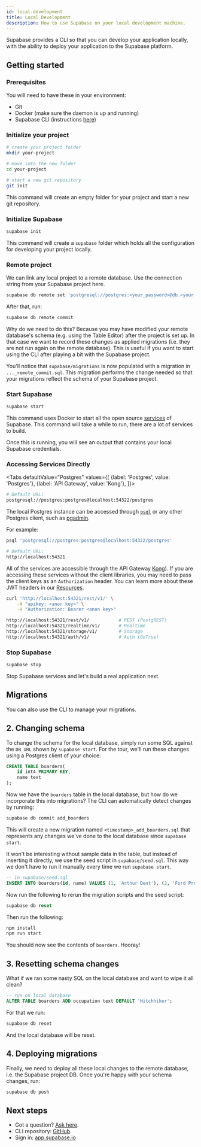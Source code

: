 ```yaml
---
id: local-development
title: Local Development
description: How to use Supabase on your local development machine.
---
```



Supabase provides a CLI so that you can develop your application locally, with the ability to deploy your application to the Supabase platform.

## Getting started

### Prerequisites

You will need to have these in your environment:

- Git
- Docker (make sure the daemon is up and running)
- Supabase CLI (instructions [here](https://github.com/supabase/cli))

### Initialize your project 

```bash
# create your project folder
mkdir your-project

# move into the new folder
cd your-project

# start a new git repository
git init
```

This command will create an empty folder for your project and start a new git repository.

### Initialize Supabase

```bash
supabase init
```

This command will create a `supabase` folder which holds all the configuration for developing your project locally.

### Remote project 

We can link any local project to a remote database. Use the connection string from your Supabase project here.

```bash
supabase db remote set 'postgresql://postgres:<your_password>@db.<your_project_ref>.supabase.co:5432/postgres'
```

After that, run:

```bash
supabase db remote commit
```
Why do we need to do this? Because you may have modified your remote database's schema (e.g. using the Table Editor) after the project is set up. 
In that case we want to record these changes as applied migrations (i.e. they are not run again on the remote database). 
This is useful if you want to start using the CLI after playing a bit with the Supabase project.

You'll notice that `supabase/migrations` is now populated with a migration in `..._remote_commit.sql`. 
This migration performs the change needed so that your migrations reflect the schema of your Supabase project.

### Start Supabase

```bash
supabase start
```

This command uses Docker to start all the open source [services](/docs/#how-it-works) of Supabase. This command will take a while to run, there are a lot of services to build.

Once this is running, you will see an output that contains your local Supabase credentials.

### Accessing Services Directly

<Tabs
defaultValue="Postgres"
values={[
  {label: 'Postgres', value: 'Postgres'},
  {label: 'API Gateway', value: 'Kong'},
]}>
<TabItem value="Postgres">

```sh
# Default URL:
postgresql://postgres:postgres@localhost:54322/postgres
```

The local Postgres instance can be accessed through [`psql`](https://www.postgresql.org/docs/current/app-psql.html)
or any other Postgres client, such as [pgadmin](https://www.pgadmin.org/).

For example:

```bash
psql 'postgresql://postgres:postgres@localhost:54322/postgres'
```

</TabItem>
<TabItem value="Kong">

```sh
# Default URL:
http://localhost:54321
```

All of the services are accessible through the API Gateway [Kong](https://github.com/Kong/kong)).
If you are accessing these services without the client libraries, you may need to pass the client keys as an `Authorization` header.
You can learn more about these JWT headers in our [Resources](/docs/learn/auth-deep-dive/auth-deep-dive-jwts).

```sh
curl 'http://localhost:54321/rest/v1/' \
    -H "apikey: <anon key>" \
    -H "Authorization: Bearer <anon key>"

http://localhost:54321/rest/v1/           # REST (PostgREST)
http://localhost:54321/realtime/v1/       # Realtime
http://localhost:54321/storage/v1/        # Storage
http://localhost:54321/auth/v1/           # Auth (GoTrue)
```

</TabItem>
</Tabs>

### Stop Supabase

```bash
supabase stop
```

Stop Supabase services and let's build a real application next.

## Migrations

You can also use the CLI to manage your migrations. 


## 2. Changing schema

To change the schema for the local database, simply run some SQL against the `DB URL` shown by `supabase start`. For the tour, we'll run these changes using a Postgres client of your choice:

```sql
CREATE TABLE boarders(
	id int4 PRIMARY KEY,
	name text
);
```

Now we have the `boarders` table in the local database, but how do we incorporate this into migrations? The CLI can automatically detect changes by running:

```sh
supabase db commit add_boarders
```

This will create a new migration named `<timestamp>_add_boarders.sql` that represents any changes we've done to the local database since `supabase start`.

It won't be interesting without sample data in the table, but instead of inserting it directly, we use the seed script in `supabase/seed.sql`. This way we don't have to run it manually every time we run `supabase start`.

```sql
-- in supabase/seed.sql
INSERT INTO boarders(id, name) VALUES (1, 'Arthur Dent'), (2, 'Ford Prefect');
```

Now run the following to rerun the migration scripts and the seed script:

```sql
supabase db reset
```

Then run the following:

```sh
npm install
npm run start
```

You should now see the contents of `boarders`. Hooray!

## 3. Resetting schema changes

What if we ran some nasty SQL on the local database and want to wipe it all clean?

```sql
-- run on local database
ALTER TABLE boarders ADD occupation text DEFAULT 'Hitchhiker';
```

For that we run:

```sh
supabase db reset
```

And the local database will be reset.

## 4. Deploying migrations

Finally, we need to deploy all these local changes to the remote database, i.e. the Supabase project DB. Once you're happy with your schema changes, run:

```sh
supabase db push
```

## Next steps

- Got a question? [Ask here](https://github.com/supabase/supabase/discussions).
- CLI repository: [GitHub](https://github.com/supabase/cli).
- Sign in: [app.supabase.io](https://app.supabase.io)
